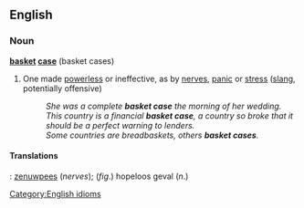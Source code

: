 ==English==

===Noun===
'''[[basket]] [[case]]''' (basket cases)

# One made [[power]]less or ineffective, as by [[nerve]]s, [[panic]] or [[stress]] ([[slang]], potentially offensive)
#:''She was a complete '''basket case''' the morning of her wedding.''
#:''This country is a financial '''basket case''', a country so broke that it should be a perfect warning to lenders.''
#:''Some countries are breadbaskets, others '''basket cases'''.''

====Translations====
{{nl}} : [[zenuwpees]] (''nerves''); (''fig''.) hopeloos geval (''n''.)

[[Category:English idioms]]